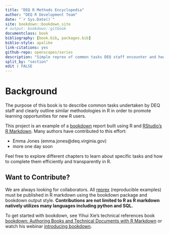 ```yaml
--- 
title: "DEQ R Methods Encyclopedia"
author: "DEQ R Development Team"
date: "`r Sys.Date()`"
site: bookdown::bookdown_site
# output: bookdown::gitbook
documentclass: book
bibliography: [book.bib, packages.bib]
biblio-style: apalike
link-citations: yes
github-repo: openscapes/series
description: "Simple reprex of common tasks DEQ staff encounter and how to complete them with R."
split_by: "section"
edit : FALSE
---
```


# Background

The purpose of this book is to describe common tasks undertaken by DEQ staff and clearly outline similar methodologies in R in order to promote learning opportunities for new R users.

This project is an example of a [bookdown](https://bookdown.org/yihui/bookdown/) report built using R and [RStudio's R Markdown](http://rmarkdown.rstudio.com/). Many authors have contributed to this effort:

* Emma Jones (emma.jones@deq.virginia.gov)
* more one day soon

Feel free to explore different chapters to learn about specific tasks and how to complete them efficiently and transparently in R. 


## Want to Contribute?

We are always looking for collaborators. All [reprex](https://reprex.tidyverse.org/articles/articles/learn-reprex.html) (reproducible examples) must be published in R markdown using the bookdown package and bookdown output style. **Contributions are not limited to R as R markdown natively utilizes many languages including python and SQL.**

To get started with bookdown, see Yihui Xie's technical references book [bookdown: Authoring Books and Technical Documents with R Markdown](https://bookdown.org/yihui/bookdown/) or watch his webinar [introducing bookdown](https://www.rstudio.com/resources/webinars/introducing-bookdown/).

